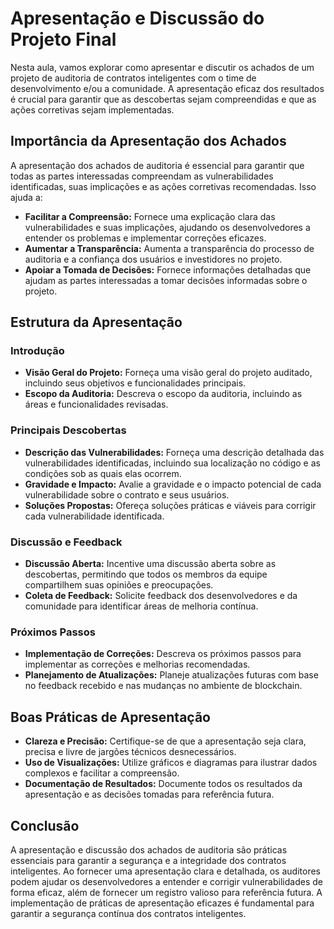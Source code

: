 # Apresentação e Discussão do Projeto Final

Nesta aula, vamos explorar como apresentar e discutir os achados de um projeto de auditoria de contratos inteligentes com o time de desenvolvimento e/ou a comunidade. A apresentação eficaz dos resultados é crucial para garantir que as descobertas sejam compreendidas e que as ações corretivas sejam implementadas.

## Importância da Apresentação dos Achados

A apresentação dos achados de auditoria é essencial para garantir que todas as partes interessadas compreendam as vulnerabilidades identificadas, suas implicações e as ações corretivas recomendadas. Isso ajuda a:

- **Facilitar a Compreensão:** Fornece uma explicação clara das vulnerabilidades e suas implicações, ajudando os desenvolvedores a entender os problemas e implementar correções eficazes.
- **Aumentar a Transparência:** Aumenta a transparência do processo de auditoria e a confiança dos usuários e investidores no projeto.
- **Apoiar a Tomada de Decisões:** Fornece informações detalhadas que ajudam as partes interessadas a tomar decisões informadas sobre o projeto.

## Estrutura da Apresentação

### Introdução

- **Visão Geral do Projeto:** Forneça uma visão geral do projeto auditado, incluindo seus objetivos e funcionalidades principais.
- **Escopo da Auditoria:** Descreva o escopo da auditoria, incluindo as áreas e funcionalidades revisadas.

### Principais Descobertas

- **Descrição das Vulnerabilidades:** Forneça uma descrição detalhada das vulnerabilidades identificadas, incluindo sua localização no código e as condições sob as quais elas ocorrem.
- **Gravidade e Impacto:** Avalie a gravidade e o impacto potencial de cada vulnerabilidade sobre o contrato e seus usuários.
- **Soluções Propostas:** Ofereça soluções práticas e viáveis para corrigir cada vulnerabilidade identificada.

### Discussão e Feedback

- **Discussão Aberta:** Incentive uma discussão aberta sobre as descobertas, permitindo que todos os membros da equipe compartilhem suas opiniões e preocupações.
- **Coleta de Feedback:** Solicite feedback dos desenvolvedores e da comunidade para identificar áreas de melhoria contínua.

### Próximos Passos

- **Implementação de Correções:** Descreva os próximos passos para implementar as correções e melhorias recomendadas.
- **Planejamento de Atualizações:** Planeje atualizações futuras com base no feedback recebido e nas mudanças no ambiente de blockchain.

## Boas Práticas de Apresentação

- **Clareza e Precisão:** Certifique-se de que a apresentação seja clara, precisa e livre de jargões técnicos desnecessários.
- **Uso de Visualizações:** Utilize gráficos e diagramas para ilustrar dados complexos e facilitar a compreensão.
- **Documentação de Resultados:** Documente todos os resultados da apresentação e as decisões tomadas para referência futura.

## Conclusão

A apresentação e discussão dos achados de auditoria são práticas essenciais para garantir a segurança e a integridade dos contratos inteligentes. Ao fornecer uma apresentação clara e detalhada, os auditores podem ajudar os desenvolvedores a entender e corrigir vulnerabilidades de forma eficaz, além de fornecer um registro valioso para referência futura. A implementação de práticas de apresentação eficazes é fundamental para garantir a segurança contínua dos contratos inteligentes.
